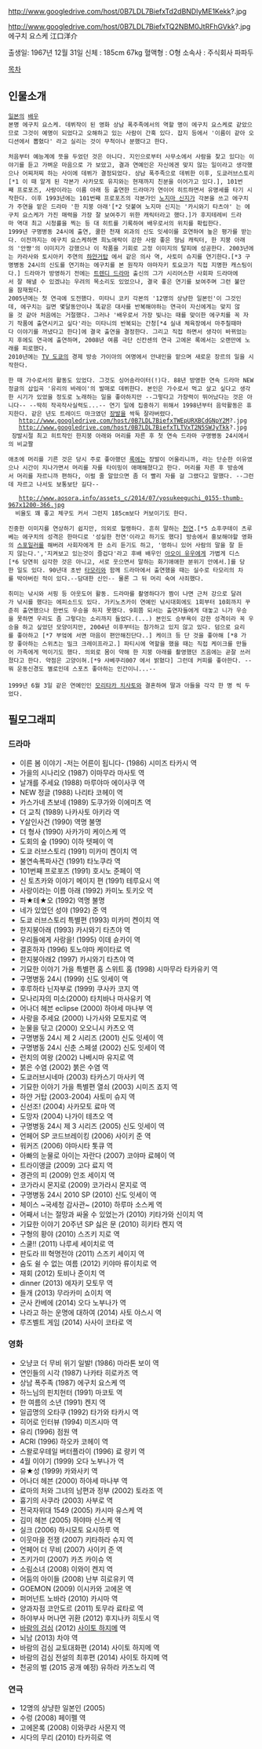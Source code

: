http://www.googledrive.com/host/0B7LDL7BiefxTd2dBNDlyME1Kekk?.jpg

http://www.googledrive.com/host/0B7LDL7BiefxTQ2NBM0JtRFhGVkk?.jpg
에구치 요스케 江口洋介 

출생일: 1967년 12월 31일
신체 : 185cm 67kg 
혈액형 : O형
소속사 : 주식회사 파파두


[[목차]]

== 인물소개 ==
 [[일본]]의 [[배우]]
 본명 에구치 요스케. 데뷔작이 된 영화 상남 폭주족에서의 역할 명이 에구치 요스케로 같았으므로 그것이 예명이 되었다고 오해하고 있는 사람이 간혹 있다. 잡지 등에서 '이름이 같아 오디션에서 뽑혔다' 라고 실리는 것이 무척이나 분했다고 한다.

 처음부터 예능계에 뜻을 두었던 것은 아니다. 지인으로부터 사무소에서 사람을 찾고 있다는 이야기를 듣고 가벼운 마음으로 가 보았고, 결과 연예인은 자신에겐 맞지 않는 일이라고 생각했으나 어찌저찌 하는 사이에 데뷔가 결정되었다. 상남 폭주족으로 데뷔한 이후, 도쿄러브스토리[*1 이 때 알게 된 각본가 사카모토 유지와는 현재까지 친분을 이어가고 있다.], 101번째 프로포즈, 사랑이라는 이름 아래 등 출연한 드라마가 연이어 히트하면서 유명세를 타기 시작한다. 이후 1993년에는 101번째 프로포즈의 각본가인 [[노지마 신지]]가 각본을 쓰고 에구치가 주연을 맡은 드라마 '한 지붕 아래'[*2 덧붙여 노지마 신지는 '카시와기 타츠야' 는 에구치 요스케가 가진 매력을 가장 잘 보여주기 위한 캐릭터라고 했다.]가 후지테레비 드라마 역대 최고 시청률을 찍는 등 대 히트를 기록하여 배우로서의 위치를 확립한다. 
 1999년 구명병동 24시에 출연, 쿨한 천재 외과의 신도 잇세이를 호연하여 높은 평가를 받는다. 이전까지는 에구치 요스케하면 희노애락이 강한 사람 좋은 형님 캐릭터, 한 지붕 아래의 '안쨩'의 이미지가 강했으나 이 작품을 기회로 고정 이미지의 탈피에 성공한다. 2003년에는 카라사와 토시아키 주연의 [[하얀거탑]] 에서 같은 의사 역, 사토미 슈지를 연기한다.[*3 구명병동 24시의 신도를 연기하는 에구치를 본 원작자 야마자키 토요코가 직접 지명한 캐스팅이다.] 드라마가 방영하기 전에는 [[트렌디 드라마]] 출신의 그가 시리어스한 사회파 드라마에서 잘 해낼 수 있겠냐는 우려의 목소리도 있었으나, 결국 좋은 연기를 보여주며 그런 불안을 잠재웠다. 
 2005년에는 첫 연극에 도전했다. 미타니 코키 각본의 '12명의 상냥한 일본인'이 그것인데, 에구치는 길면 몇달동안이나 똑같은 대사를 반복해야하는 연극이 자신에게는 맞지 않을 것 같아 처음에는 거절했다. 그러나 '배우로서 가장 빛나는 때를 맞이한 에구치를 꼭 자기 작품에 출연시키고 싶다'라는 미타니의 반복되는 간청[*4 실내 체육장에서 마주칠때마다 이야기를 꺼냈다고 한다]에 결국 출연을 결정한다. 그리고 직접 하면서 생각이 바뀌었는지 후에도 연극에 출연하며, 2008년 여름 극단 신칸센의 연극 고에몬 록에서는 오랜만에 노래를 피로했다.
 2010년에는 [[TV 도쿄]]의 경제 방송 가이아의 여명에서 안내인을 맡으며 새로운 장르의 일을 시작한다. 

 한 때 가수로서의 활동도 있었다. 그것도 싱어송라이터(!)다. 88년 방영한 연속 드라마 NEW정글의 삽입곡 '유리의 바레이'의 발매로 데뷔한다. 본인은 가수로서 먹고 살고 싶다고 생각한 시기가 있었을 정도로 노래하는 일을 좋아하지만 --그렇다고 가창력이 뛰어났다는 것은 아니다-- --딱히 작곡작사실력도...-- 연기 일에 집중하기 위해서 1998년부터 음악활동은 휴지한다. 같은 년도 트레이드 마크였던 [[장발]]을 싹둑 잘라버렸다. 
    http://www.googledrive.com/host/0B7LDL7BiefxTWEpURXBCdGNpY2M?.jpg
    http://www.googledrive.com/host/0B7LDL7BiefxTLTVxT2N5SWJyTkk?.jpg
  장발시절 최고 히트작인 한지붕 아래와 머리를 자른 후 첫 연속 드라마 구명병동 24시에서의 비교짤

 애초에 머리를 기른 것은 당시 주로 좋아했던 [[록]]에는 장발이 어울리니까, 라는 단순한 이유였으나 시간이 지나가면서 머리를 자를 타이밍이 애매해졌다고 한다. 머리를 자른 후 방송에서 머리를 자르니까 편하다, 이럴 줄 알았으면 좀 더 빨리 자를 걸 그랬다고 말했다. --그런데 자르고 나서도 보통보단 길다--

    http://www.aosora.info/assets_c/2014/07/yosukeeguchi_0155-thumb-967x1200-366.jpg
   비율도 꽤 좋고 체구도 커서 그런지 185cm보다 커보이기도 한다.


 진중한 이미지를 연상하기 쉽지만, 의외로 헐랭하다. 흔히 말하는 [[천연]].[*5 쇼후쿠테이 츠루베는 에구치의 성격은 한마디로 '성실한 천연'이라고 하기도 했다] 방송에서 홍보해야할 영화의 [[스포일러]]를 해버려 사회자에게 한 소리 듣기도 하고, '멍하니 있어 사람의 말을 잘 듣지 않는다.','지켜보고 있는것이 즐겁다'라고 후배 배우인 [[아오이 유우]]에게 가볍게 디스[*6 당연히 심각한 것은 아니고, 서로 웃으면서 말하는 화기애애한 분위기 안에서.]를 당한 일도 있다. 90년대 초반 [[타모리]]와 함께 드라마에서 출연했을 때는 실수로 타모리의 차를 박아버린 적이 있다.--담대한 신인-- 물론 그 뒤 머리 숙여 사죄했다.

 취미는 낚시와 서핑 등 아웃도어 활동. 드라마를 촬영하다가 짬이 나면 근처 강으로 달려가 낚시를 했다는 에피소드도 있다. 가키노츠카이 연예인 낚시대회에도 1회부터 10회까지 꾸준히 출연했으나 한번도 우승을 하지 못했다. 9회쯤 되서는 출연자들에게 대놓고 니가 우승을 못하면 우리도 좀 그렇다는 소리까지 들었다.(...) 본인도 승부욕이 강한 성격이라 꼭 우승을 하고 싶었던 모양이지만, 2004년 이후부터는 참가하고 있지 않고 있다. 덤으로 요리를 좋아하고 [*7 부엌에 서면 마음이 편안해진단다..] 케이크 등 단 것을 좋아해 [*8 가장 좋아하는 스위츠는 밀크 크레이프라고.] 파티시에 역할을 했을 때는 직접 케이크를 만들어 가족에게 먹이기도 했다. 의외로 몸이 약해 한 지붕 아래를 촬영했던 즈음에는 곧잘 쓰러졌다고 한다. 약점은 고양이혀.[*9 샤베쿠리007 에서 밝혔다] 그런데 커피를 좋아한다. --뭐 운동신경도 별로인데 스포츠 좋아하는 인간이니...--
 
 1999년 6월 3일 같은 연예인인 [[모리타카 치사토]]와 결혼하여 딸과 아들을 각각 한 명 씩 두었다. 
== 필모그래피 ==
=== 드라마 ===
* 이른 봄 이야기 -저는 어른이 됩니다- (1986) 시미즈 타카시 역
* 가을의 시나리오 (1987) 이마무라 마사토 역
* 날개를 주세요 (1988) 마루야마 에이사쿠 역
* NEW 정글 (1988) 나리타 코헤이 역
* 카스가네 츠보네 (1989) 도쿠가와 이에미츠 역
* 더 교칙 (1989) 나카사토 아키라 역
* Y살인사건 (1990) 역명 불명
* 더 형사 (1990) 사카가미 케이스케 역
* 도회의 숲 (1990) 이하 텟페이 역
* 도쿄 러브스토리 (1991) 미카미 켄이치 역
* 불연속폭파사건 (1991) 타노쿠라 역
* 101번째 프로포즈 (1991) 호시노 준페이 역
* 신 토츠카와 이야기 메이지 편 (1991) 테루요시 역 
* 사랑이라는 이름 아래 (1992) 카미노 토키오 역
* 파★테★오 (1992) 역명 불명
* 네가 있었던 성야 (1992) 준 역
* 도쿄 러브스토리 특별편 (1993) 미카미 켄이치 역 
* 한지붕아래 (1993) 카시와기 타츠야 역
* 우리들에게 사랑을! (1995) 이데 슌카이 역
* 결혼하자 (1996)  토노야마 케이타로 역
* 한지붕아래2 (1997) 카시와기 타츠야 역
* 기묘한 이야기 가을 특별편 홈 스위트 홈 (1998) 시마무라 타카유키 역
* 구명병동 24시 (1999) 신도 잇세이 역
* 후루하타 닌자부로 (1999) 쿠사카 코지 역
* 모나리자의 미소(2000) 타치바나 마사유키 역
* 어나더 헤븐 eclipse (2000) 하야세 마나부 역
* 사랑을 주세요 (2000) 나가사와 모토지로 역
* 눈물을 닦고 (2000) 오오니시 카츠오 역
* 구명병동 24시 제 2 시리즈 (2001) 신도 잇세이 역
* 구명병동 24시 신춘 스페셜 (2002) 신도 잇세이 역
* 런치의 여왕 (2002) 나베시마 유지로 역
* 붉은 수염 (2002) 붉은 수염 역
* 도쿄러브시네마 (2003) 타카스기 마사키 역
* 기묘한 이야기 가을 특별편 열쇠 (2003) 시미즈 죠지 역
* 하얀 거탑 (2003-2004) 사토미 슈지 역
* 신선조! (2004) 사카모토 료마 역
* 도망자 (2004) 나가이 테츠오 역
* 구명병동 24시 제 3 시리즈 (2005) 신도 잇세이 역
* 언페어 SP 코드브레이킹 (2006) 사이키 준 역
* 워커즈 (2006) 야마시타 톳큐 역 
* 아빠의 눈물로 아이는 자란다 (2007) 코야마 료헤이 역
* 트라이앵글 (2009) 고다 료지 역
* 경관의 피 (2009) 안조 세이지 역
* 코가라시 몬지로 (2009) 코가라시 몬지로 역
* 구명병동 24시 2010 SP (2010) 신도 잇세이 역
* 체이스 ~국세청 감사관~ (2010) 하루마 소스케 역
* 어째서 너는 절망과 싸울 수 있었는가 (2010) 키타가와 신이치 역
* 기묘한 이야기 20주년 SP 싫은 문 (2010) 히키타 켄지 역
* 구형의 황야 (2010) 스즈키 지로 역
* 스쿨!! (2011) 나루세 세이치로 역
* 판도라 III 혁명전야 (2011) 스즈키 세이지 역
* 숨도 쉴 수 없는 여름 (2012) 키야마 류이치로 역
* 재회 (2012) 토비나 준이치 역
* dinner (2013) 에자키 모토무 역
* 들개 (2013) 무라카미 쇼이치 역
* 군사 칸베에 (2014) 오다 노부나가 역
* 나라고 하는 운명에 대하여 (2014) 사토 야스시 역
* 루즈벨트 게임 (2014) 사사이 코타로 역

=== 영화 ===
* 오냥코 더 무비 위기 일발! (1986) 마라톤 보이 역
* 연인들의 시각 (1987) 나카타 히로카즈 역
* 상남 폭주족 (1987) 에구치 요스케 역
* 하느님의 핀치헌터 (1991) 마코토 역
* 한 여름의 소년 (1991) 켄지 역
* 일곱명의 오타쿠 (1992) 타가와 타카시 역
* 히어로 인터뷰 (1994) 미즈시마 역
* 유리 (1996) 점원 역
* ACRI (1996) 하오카 코헤이 역
* 스왈로우테일 버터플라이 (1996) 료 량키 역 
* 4월 이야기 (1999) 오다 노부나가 역
* 유★성 (1999) 카와사키 역
* 어나더 헤븐 (2000) 하야세 마나부 역
* 료마의 처와 그녀의 남편과 정부 (2002) 토라조 역
* 흉기의 사쿠라 (2003) 사부로 역
* 전국자위대 1549 (2005) 카시마 유스케 역
* 김미 헤븐 (2005) 하야마 신스케 역
* 실크 (2006) 하시모토 요시하루 역
* 이웃마을 전쟁 (2007) 키타하라 슈지 역
* 언페어 더 무비 (2007) 사이키 준 역
* 츠키가미 (2007) 카츠 카이슈 역
* 소림소녀 (2008) 이와이 켄지 역
* 어둠의 아이들 (2008) 난부 히로유키 역
* GOEMON (2009) 이시카와 고에몬 역
* 퍼머넌트 노바라 (2010) 카시마 역
* 양과자점 코안도르 (2011) 토무라 료타로 역
* 하야부사 머나먼 귀환 (2012) 후지나카 히토시 역
* [[바람의 검심]] (2012) [[사이토 하지메(바람의 검심)|사이토 하지메]] 역
* 뇌남 (2013) 차야 역
* 바람의 검심 교토대화편 (2014) 사이토 하지메 역
* 바람의 검심 전설의 최후편 (2014) 사이토 하지메 역
* 천공의 벌 (2015 공개 예정) 유하라 카즈노리 역

=== 연극 ===
* 12명의 상냥한 일본인 (2005)
* 수렁 (2008) 페이펠 역
* 고에몬록 (2008) 이와쿠라 사몬지 역
* 시다의 무리 (2010) 타카히로 역

